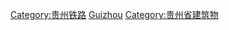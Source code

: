 {{Commonscat|Train stations in Guizhou}}
[[Category:贵州铁路|Category:贵州铁路]]
[[Category:中國大陸各行政區鐵路車站|Guizhou]]
[[Category:贵州省建筑物|Category:贵州省建筑物]]